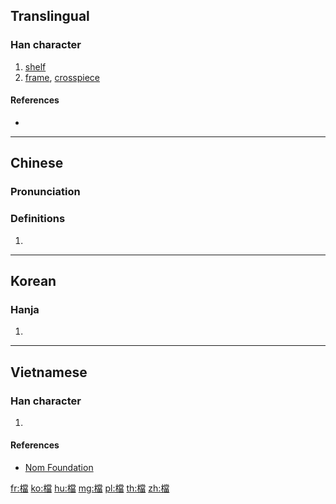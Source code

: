 {{also|档}}
==Translingual==

===Han character===
{{Han char|rn=75|rad=木|as=13|sn=17|four=49977|canj=DFBW|ids=⿰木當}}

# [[shelf]]
# [[frame]], [[crosspiece]]

====References====
* {{Han ref|kx=0556.330|dkj=15665|dj=0946.080|hdz=21301.080|uh=6A94|ud=27284|bh=C0C9|bd=49353}}

----

==Chinese==
{{zh-forms|s=档}}

===Pronunciation===
{{zh-pron
|m=dàng
|c=dong2,dong3
|mc=y
|oc=y
|ma=
|cat=n
}}

===Definitions===
# {{rfdef|lang=zh}}

----

==Korean==

===Hanja===
{{ko-hanja|hangeul=당|eumhun=|rv=dang|mr=tang|y=tang}}

# {{defn|lang=ko|sort=木13}}

----

==Vietnamese==

===Han character===
{{vi-readings|rs=木13| hanviet = đang}}

# {{defn|lang=vi|sort=木13}}

====References====
*[http://nomfoundation.org/common/nom_details.php?codepoint=6a94 Nom Foundation]

[[fr:檔]]
[[ko:檔]]
[[hu:檔]]
[[mg:檔]]
[[pl:檔]]
[[th:檔]]
[[zh:檔]]